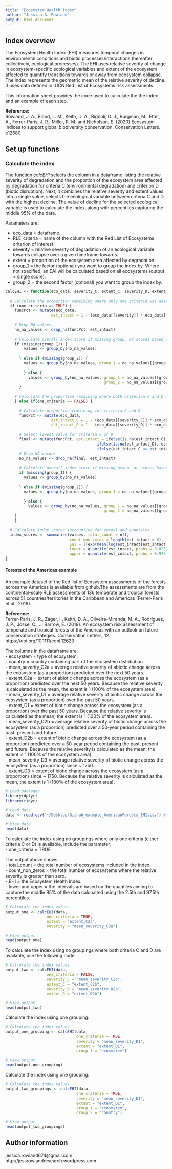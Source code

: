 ```yaml
---
title: "Ecosystem Health Index"
author: "Jessica A. Rowland"
output: html_document
---
```


## Index overview

The Ecosystem Health Index (EHI) measures temporal changes in environmental conditions and biotic processes/interactions (hereafter collectively, ecological processes). The EHI uses relative severity of change in ecosystem-specific ecological variables and extent of the ecosystem affected to quantify transitions towards or away from ecosystem collapse. The index represents the geometric mean of the relative severity of decline. It uses data defined in IUCN Red List of Ecosystems risk assessments.  

This information sheet provides the code used to calculate the the index and an example of each step.  

**Reference:**  
Rowland, J. A., Bland, L. M., Keith, D. A., Bignoli, D. J., Burgman, M., Etter, A., Ferrer-Paris, J. R., Miller, R. M. and Nicholson, E. (2020) Ecosystem indices to support global biodiversity conservation. Conservation Letters. e12680  

## Set up functions

### Calculate the index

The function *calcEHI* selects the column in a dataframe listing the relative severity of degradation and the proportion of the ecosystem area affected by degradation for criteria C (environmental degradation) and criterion D (biotic disruption). Next, it combines the relative severity and extent values into a single value, selects the ecological variable between criteria C and D with the highest decline. The value of decline for the selected ecological variable is used to calculate the index, along with percentiles capturing the middle 95% of the data. 

Parameters are:  

- eco_data = dataframe.  
- RLE_criteria = name of the column with the Red List of Ecosystems criterion of interest.  
- severity = relative severity of degradation of an ecological variable towards collapse over a given timeframe towards.  
- extent = proportion of the ecosystem area affected by degradation.  
- group_1 = the factor (optional) you want to group the index by. Where not specified, an EAI will be calculated based on all ecosystems (output = single score).  
- group_2 = the second factor (optional) you want to group the index by.    

```r
calcEHI <- function(eco_data, severity_C, extent_C, severity_D, extent_D, severity, extent, group_1, group_2, one_criteria){
  
  # Calculate the proportion remaining where only one criteria was assessed
  if (one_criteria == TRUE) {
    funcPct <- mutate(eco_data, 
                    est_intact = 1 - (eco_data[[severity]] * eco_data[[extent]])) 
  
    # Drop NA values
    no_na_values <- drop_na(funcPct, est_intact)
  
    # Calculate overall index score if missing group, or scores based on a classification if specified
    if (missing(group_1)) {
        values <- group_by(no_na_values)
    
      } else if (missing(group_2)) {
        values <- group_by(no_na_values, group_1 = no_na_values[[group_1]])
     
        } else {
          values <- group_by(no_na_values, group_1 = no_na_values[[group_1]],
                                           group_2 = no_na_values[[group_2]])
      }
    
    # Calculate the proportion remaining where both criterion C and D were available
    } else if(one_criteria == FALSE) {

      # Calculate proportion remaining for criteria C and D
      funcPct <- mutate(eco_data, 
                    est_intact_C = 1 - (eco_data[[severity_C]] * eco_data[[extent_C]]),
                    est_intact_D = 1 - (eco_data[[severity_D]] * eco_data[[extent_D]])) 
  
      # Select lowest value for criteria C or D
      final <- mutate(funcPct, est_intact = ifelse(is.na(est_intact_C), est_intact_D, 
                                        ifelse(is.na(est_intact_D), est_intact_C,
                                        ifelse(est_intact_C <= est_intact_D, est_intact_C, est_intact_D))))
      # Drop NA values
      no_na_values <- drop_na(final, est_intact)
  
      # Calculate overall index score if missing group, or scores based on a classification if specified
      if (missing(group_1)) {
        values <- group_by(no_na_values)
    
      } else if (missing(group_2)) {
        values <- group_by(no_na_values, group_1 = no_na_values[[group_1]])
     
        } else {
          values <- group_by(no_na_values, group_1 = no_na_values[[group_1]],
                                           group_2 = no_na_values[[group_2]])
    }
    }
  
  # Calculate index scores (accounting for zeros) and quantiles
  index_scores <- summarise(values, total_count = n(),
                            count_non_zeros = length(est_intact > 0),
                            EHI = ((exp(mean(log(est_intact[est_intact > 0])))) * (count_non_zeros/total_count)),
                            lower = quantile(est_intact, probs = 0.025),
                            upper = quantile(est_intact, probs = 0.975))
}
```

#### Forests of the Americas example 

An example dataset of the Red list of Ecosystem assessments of the forests across the Americas is available from github.The assessments are from the continental-scale RLE assessments of 136 temperate and tropical forests across 51 countries/territories in the Caribbean and Americas (Ferrer-Paris et al., 2018). 

**Reference:**  
Ferrer-Paris, J. R., Zager, I., Keith, D. A., Oliveira-Miranda, M. A., Rodríguez, J. P., Josse, C., … Barrow, E. (2018). An ecosystem risk assessment of temperate and tropical forests of the Americas with an outlook on future conservation strategies. Conservation Letters, 12. https://doi.org/10.1111/conl.12623

The columns in the dataframe are:  
- ecosystem = type of ecosystem.  
- country = country containing part of the ecosystem distribution.   
- mean_severity_C2a = average relative severity of abiotic change across the ecosystem (as a proportion) predicted over the next 50 years.  
- extent_C2a = extent of abiotic change across the ecosystem (as a proportion) predicted over the next 50 years. Because the relative severity is calculated as the mean, the extent is 1 (100% of the ecosystem area).  
- mean_severity_D1 = average relative severity of biotic change across the ecosystem (as a proportion) over the past 50 years.  
- extent_D1 = extent of biotic change across the ecosystem (as a proportion) over the past 50 years. Because the relative severity is calculated as the mean, the extent is 1 (100% of the ecosystem area).  
- mean_severity_D2b = average relative severity of biotic change across the ecosystem (as a proportion) predicted over a 50-year period containing the past, present and future.    
- extent_D2b = extent of biotic change across the ecosystem (as a proportion) predicted over a 50-year period containing the past, present and future. Because the relative severity is calculated as the mean, the extent is 1 (100% of the ecosystem area).  
- mean_severity_D3 = average relative severity of biotic change across the ecosystem (as a proportion) since ~ 1750.  
- extent_D3 = extent of biotic change across the ecosystem (as a proportion) since ~ 1750. Because the relative severity is calculated as the mean, the extent is 1 (100% of the ecosystem area).  

```r
# Load packages
library(dplyr)
library(tidyr)

# Load data
data <- read.csv("~/Desktop/Github_example_AmericanForests_EHI.csv") #fill in path to file

# View data
head(data)
```

To calculate the index using no groupings where only one criteria (either criteria C or D) is available, include the parameter:  
- one_criteria = TRUE  

The output above shows:  
- total_count = the total number of ecosystems included in the index.   
- count_non_zeros = the total number of ecosystems where the relative severity is greater than zero.  
- EHI = the Ecosystem Health Index.  
- lower and upper = the intervals are based on the quantiles aiming to capture the middle 95% of the data calcualted using the 2.5th and 97.5th percentiles.  
```r
# Calculate the index values
output_one <- calcEHI(data,
                  one_criteria = TRUE,
                  extent = "extent_C2a",
                  severity = "mean_severity_C2a")

# View output
head(output_one)
```

To calculate the index using no groupings where both criteria C and D are available, use the following code:  

```r
# Calculate the index values
output_two <- calcEHI(data,
                  one_criteria = FALSE,
                  severity_C = "mean_severity_C2b",
                  extent_C = "extent_C2b",
                  severity_D = "mean_severity_D2b",
                  extent_D = "extent_D2b")

# View output
head(output_two)
```

Calculate the index using one grouping:

```r
# Calculate the index values
output_one_grouping <- calcEHI(data,
                               one_criteria = TRUE,
                               severity = "mean_severity_D1",
                               extent = "extent_D1",
                               group_1 = "ecosystem")

# View output
head(output_one_grouping)
```

Calculate the index using one grouping:

```r
# Calculate the index values
output_two_groupings <- calcEHI(data,
                               one_criteria = TRUE,
                               severity = "mean_severity_D1",
                               extent = "extent_D1",
                               group_1 = "ecosystem", 
                               group_2 = "country")

# View output
head(output_two_groupings)
```

## Author information

jessica.rowland674@gmail.com  
http://jessrowlandresearch.wordpress.com
